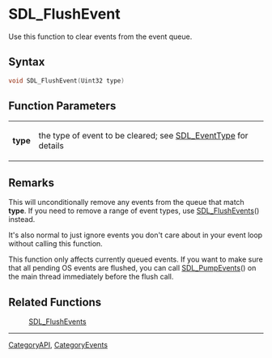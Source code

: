 
= SDL_FlushEvent =
Use this function to clear events from the event queue.


== Syntax ==
<syntaxhighlight lang='c++'>
void SDL_FlushEvent(Uint32 type)
</syntaxhighlight>

== Function Parameters ==
{|
|'''type'''
|the type of event to be cleared; see [[SDL_EventType]] for details
|}

== Remarks ==
This will unconditionally remove any events from the queue that match '''type'''. If you need to remove a range of event types, use [[SDL_FlushEvents]]() instead.

It's also normal to just ignore events you don't care about in your event loop without calling this function.

This function only affects currently queued events. If you want to make sure that all pending OS events are flushed, you can call [[SDL_PumpEvents]]() on the main thread immediately before the flush call.

== Related Functions ==
:[[SDL_FlushEvents]]

----
[[CategoryAPI]], [[CategoryEvents]]
